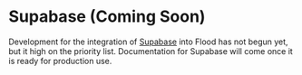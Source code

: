 # Supabase (Coming Soon)

Development for the integration of [Supabase](https://supabase.com/) into Flood has not begun yet, but it high on the priority list. Documentation for Supabase will come once it is ready for production use.
